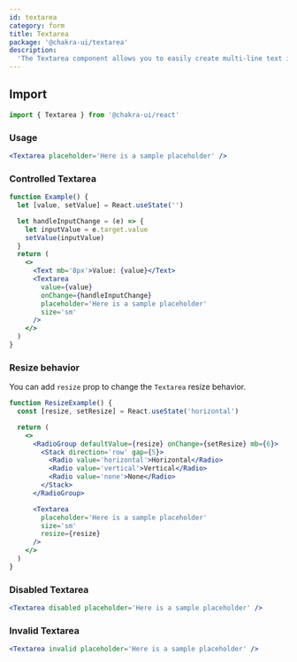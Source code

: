 ```yaml
---
id: textarea
category: form
title: Textarea
package: '@chakra-ui/textarea'
description:
  'The Textarea component allows you to easily create multi-line text inputs.'
---
```


<carbon-ad></carbon-ad>

## Import

```js
import { Textarea } from '@chakra-ui/react'
```

### Usage

```jsx
<Textarea placeholder='Here is a sample placeholder' />
```

### Controlled Textarea

```jsx
function Example() {
  let [value, setValue] = React.useState('')

  let handleInputChange = (e) => {
    let inputValue = e.target.value
    setValue(inputValue)
  }
  return (
    <>
      <Text mb='8px'>Value: {value}</Text>
      <Textarea
        value={value}
        onChange={handleInputChange}
        placeholder='Here is a sample placeholder'
        size='sm'
      />
    </>
  )
}
```

### Resize behavior

You can add `resize` prop to change the `Textarea` resize behavior.

```jsx
function ResizeExample() {
  const [resize, setResize] = React.useState('horizontal')

  return (
    <>
      <RadioGroup defaultValue={resize} onChange={setResize} mb={6}>
        <Stack direction='row' gap={5}>
          <Radio value='horizontal'>Horizontal</Radio>
          <Radio value='vertical'>Vertical</Radio>
          <Radio value='none'>None</Radio>
        </Stack>
      </RadioGroup>

      <Textarea
        placeholder='Here is a sample placeholder'
        size='sm'
        resize={resize}
      />
    </>
  )
}
```

### Disabled Textarea

```jsx
<Textarea disabled placeholder='Here is a sample placeholder' />
```

### Invalid Textarea

```jsx
<Textarea invalid placeholder='Here is a sample placeholder' />
```
